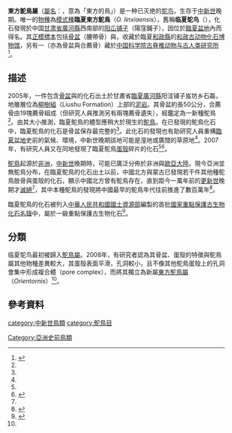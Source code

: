 {{Automatic taxobox
| taxon = Orientornis
| image = Pelvic Girdle of Struthio linxiaensis.jpg
| image_width = 260px
| image_caption = 東方鴕鳥的[[骨盆|骨盆]]化石
| fossil_range = [[中新世|中新世]]晚期，{{fossil range|11|5}}
| authority = [[王爍_(動物學家)|Wang]], 2008<ref name="wang">{{cite journal | author = 王烁 | title = 关于临夏鸵鸟(''Struthio linxiaensis'')分类位置的再讨论 | journal = 古生物学报 | volume = 47 | issue = 3 | pages = 362–368 | year = 2008 | url = | doi = | issn = 0001-6616 }}</ref>
| type_species = '''臨夏東方鴕鳥<br>''Orientornis linxiaensis'''''
| type_species_authority = ([[侯連海|Hou]] ''et al.'', 2005)
| synonyms =
* '''臨夏鴕鳥 ''Struthio linxiaensis'''''<br>{{small|Hou ''et al.'', 2005}}
}}

'''東方鴕鳥屬'''（[[學名|屬名]]：{{lang|la|''Orientornis''}}，意為「東方的鳥」）是一种已灭绝的[[鸵鸟|鸵鸟]]，生存于[[中新世|中新世]]晚期。唯一的[[物種|物種]]為[[模式種|模式種]]'''臨夏東方鴕鳥'''（''O. linxiaensis''），舊稱'''临夏鸵鸟'''（''{{lang|la|Struthio linxiaensis}}''），化石發現於中国[[甘肃省|甘肃省]][[廣河縣|廣河縣]]西南部的[[阳屲铺子|阳屲铺子]]（陽窪鋪子），因位於[[臨夏盆地|臨夏盆地]]內而得名。其[[正模標本|正模標本]]包括[[骨盆|骨盆]]（腰帶骨）與{{link-en|合薦骨|synsacrum}}，收藏於臨夏[[和政縣|和政縣]]的[[和政古动物化石博物馆|和政古动物化石博物馆]]，另有一{{link-en|副模標本|Paratype}}（亦為骨盆與合薦骨）藏於[[中国科学院古脊椎动物与古人类研究所|中国科学院古脊椎动物与古人类研究所]]
<ref name="hou">{{cite journal | author = 侯连海, 周忠和, 张福成, 王赵 | title = 甘肃发现中新世鸵鸟化石 | journal = 科学通报 | volume = 50 | issue = 12 | pages = 1286–1288 | year = 2005 | url = http://engine.scichina.com/publisher/scp/journal/CSB/50/12/10.1360/csb2005-50-12-1286?slug=abstract | doi = 10.1360/csb2005-50-12-1286 | issn = 0023-074X }}</ref>。

== 描述 ==
2005年，一件包含[[骨盆|骨盆]]與{{link-en|合薦骨|synsacrum}}的化石出土於甘肅省[[臨夏回族自治州|臨夏]][[廣河縣|廣河縣]]阳洼铺子岌坊乡石磊，地層層位為[[柳樹組|柳樹組]]（Liushu Formation）上部的[[泥岩|泥岩]]。其骨盆約長50公分，合薦骨由19塊薦骨組成（但研究人員推測另有兩塊薦骨遺失），經鑑定為一新種鴕鳥<ref name="hou"/>。由其大小推測，臨夏鴕鳥的體型應稍大於現生的[[鴕鳥|鴕鳥]]。在已發現的鴕鳥化石中，臨夏鴕鳥的化石是骨盆保存最完整的<ref name=Columbia/>。此化石的發現也有助研究人員重構[[臨夏盆地|臨夏盆地]]史前的氣候、環境，中新世晚期該地可能是溼地或廣闊的草原地<ref name="hou"></ref>。2007年，有研究人員又在同地發現了臨夏鴕鳥[[蛋殼|蛋殼]]碎片的化石<ref name="wang"/><ref>{{cite journal|title=Pathological Microstructure of a Miocene Ostrich Eggshell from Asia|author=Wang Shuo|doi=10.1111/j.1755-6724.2007.tb00994.x|publisher=''Acta Geologica Sinica''|volume=81|issue=5|page=697-702}}</ref>。

[[鴕鳥|鴕鳥]]起源於[[非洲|非洲]]，[[中新世|中新世]]晚期時，可能已廣泛分佈於非洲與[[歐亞大陸|歐亞大陸]]。現今亞洲並無鴕鳥分布，在臨夏鴕鳥的化石出土以前，中國北方與蒙古已發現若干件其他種鴕鳥肢骨與蛋殼的化石，顯示中國北方曾有鴕鳥存在，直到距今一萬年前的[[更新世|更新世]]晚期才[[滅絕|滅絕]]<ref name="hou"/>，其中本種鴕鳥的發現將中國最早的鴕鳥年代往前推進了數百萬年<ref name=Columbia>{{cite book|url=https://books.google.com/books?id=cFusAgAAQBAJ&pg=PA259&lpg=PA259&dq=Struthio+linxiaensis&source=bl&ots=SPrspYe2IS&sig=UvoKUlw1jcvvhj-Xy8uvWGKwIy4&hl=zh-TW&sa=X&ved=2ahUKEwjEooKi3cHeAhUrIDQIHcIuD8k4ChDoATAFegQIAhAB#v=onepage&q=Struthio%20linxiaensis&f=false|title=Fossil Mammals of Asia: Neogene Biostratigraphy and Chronology|page=259|author=Xiaoming Wang, Lawrence John Flynn, Mikael Fortelius|publisher=Columbia University Press|year=2013|isbn=0231150121|access-date=2018-11-07|archive-date=2019-02-21|archive-url=https://web.archive.org/web/20190221044159/https://books.google.com/books?id=cFusAgAAQBAJ&pg=PA259&lpg=PA259&dq=Struthio+linxiaensis&source=bl&ots=SPrspYe2IS&sig=UvoKUlw1jcvvhj-Xy8uvWGKwIy4&hl=zh-TW&sa=X&ved=2ahUKEwjEooKi3cHeAhUrIDQIHcIuD8k4ChDoATAFegQIAhAB#v=onepage&q=Struthio%20linxiaensis&f=false|dead-url=no}}</ref>。

臨夏鴕鳥的化石被列入[[中華人民共和國國土資源部|中華人民共和國國土資源部]]編製的首批[[國家重點保護古生物化石名錄|國家重點保護古生物化石名錄]]中，屬於一級重點保護古生物化石<ref>{{cite web|url=http://www.mlr.gov.cn/dzhj/gswhs/tzgg/201207/t20120723_1123526.htm|title=国土资源部关于印发“化石分级标准”及首批化石名录的通知|author=国家古生物化石专家委员会办公室|website=[[中華人民共和國自然資源部|中華人民共和國自然資源部]]|date=2012-07-23|access-date=2018-11-07|archive-url=https://web.archive.org/web/20170412062542/http://www.mlr.gov.cn/dzhj/gswhs/tzgg/201207/t20120723_1123526.htm|archive-date=2017-04-12|dead-url=yes}}</ref>。

==分類==
临夏鸵鸟最初被歸入[[鴕鳥屬|鴕鳥屬]]。2008年，有研究者認為其骨盆、蛋殼的特徵與鴕鳥屬其他物種差異較大，其蛋殼表面平滑，孔洞較小，且不像其他鴕鳥蛋殼上的孔洞會集中形成複合體（pore complex），而將其獨立為新屬[[東方鴕鳥屬|東方鴕鳥屬]]（''Orientornis''）<ref name="wang"/>。

==參考資料==
{{Reflist|2}}
{{古顎下綱|P.}}
{{Taxonbar|from=Q7625444}}
[[category:中新世鳥類|category:中新世鳥類]]
[[category:鴕鳥目|category:鴕鳥目]]
[[Category:亞洲史前鳥類|Category:亞洲史前鳥類]]